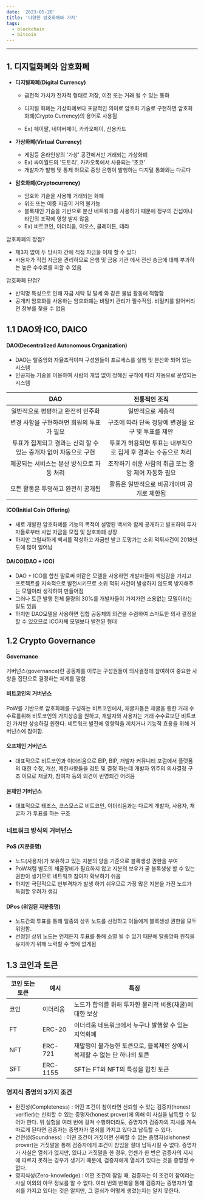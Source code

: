 ```yaml
---
date: '2023-05-20'
title: '다양한 암호화페와 가치'
tags:
  - blockchain
  - bitcoin
---
```


***

## 1. 디지털화폐와 암호화폐

- **디지털화폐(Digital Currency)**

  - 금전적 가치가 전자적 형태로 저장, 이전 또는 거래 될 수 있는 통화
  - 디지털 화폐는 가상화폐보다 포괄적인 의미로 암호화 기술로 구현하면 암호화화폐(Crypto Currency)의 용어로 사용됨

  - Ex) 페이팔, 네이버페이, 카카오페이, 신용카드

- **가상화폐(Virtual Currency)**

  - 게임등 온라인상의 '가상' 공간에서만 거래되는 가상화폐
  - Ex) 싸이월드의 '도토리', 카카오톡에서 사용되는 '초코'
  - 개발자가 발행 및 통제 하므로 중앙 은행이 발행하는 디지털 통화와는 다르다

- **암호화폐(Cryptocurrency)**

  - 암호화 기술을 사용해 거래되는 화폐
  - 위조 또는 이중 지출이 거의 불가능
  - 블록체인 기술을 기반으로 분산 네트워크를 사용하기 때문에 정부의 간섭이나 타인의 조작에 영향 받지 않음
  - Ex) 비트코인, 이더리움, 이오스, 클레이튼, 테라

암호화폐의 장점?

- 제3자 없이 두 당사자 간에 직접 자금을 이체 할 수 있다
- 사용자가 직접 자금을 관리하므로 은행 및 금융 기관 에서 전신 송금에 대해 부과하는 높은 수수료를 피할 수 있음

암호화폐 단점?

- 반익명 특성으로 인해 자금 세탁 및 탈세 와 같은 불법 활동에 적합함
- 공개키 암호화를 사용하는 암호화폐는 비밀키 관리가 필수적임. 비밀키를 잃어버리면 장부를 찾을 수 없음

## 1.1 DAO와 ICO, DAICO

#### DAO(Decentralized Autonomous Organization)

- DAO는 탈중앙화 자율조직이며 구성원들이 프로세스를 실행 및 분산화 되어 있는 시스템
- 인공지능 기술을 이용하여 사람의 개입 없이 정해진 규칙에 따라 자동으로 운영되는 시스템

|                               DAO                                |                         전통적인 조직                          |
| :--------------------------------------------------------------: | :------------------------------------------------------------: |
|                일반적으로 평평하고 완전히 민주화                 |                       일반적으로 계층적                        |
|            변경 사항을 구현하려면 회원의 투표가 필요             |       구조에 따라 단독 정당에 변경을 요구 및 투표를 제안       |
| 투표가 집계되고 결과는 신뢰 할 수 있는 중개자 없이 자동으로 구현 | 투표가 허용되면 투표는 내부적으로 집계 후 결과는 수동으로 처리 |
|            제공되는 서비스는 분산 방식으로 자동 처리             |      조작하기 쉬운 사람의 취급 또는 중앙 제어 자동화 필요      |
|                모든 활동은 투명하고 완전히 공개됨                |           활동은 일반적으로 비공개이며 공개로 제한됨           |

#### ICO(Initial Coin Offering)

- 새로 개발한 암호화폐를 기능의 목적이 설명된 백서와 함께 공개하고 발표하여 투자자들로부터 사업 자금을 모집 및 암호화폐 상장
- 하지만 그럴싸하게 백서를 작성하고 자금만 받고 도망가는 소위 먹튀사건이 2018년도에 많이 일어남

#### DAICO(DAO + ICO)

- DAO + ICO를 합친 말로써 이같은 모델을 사용하면 개발자들이 책임감을 가지고 프로젝트를 지속적으로 발전시키므로 소위 먹튀 사건이 발생하지 않도록 방지해주는 모델이라 생각하여 만들어짐
- 그러나 토큰 발행 전체 물량의 30%를 개발자들이 가져가면 소용없는 모델이라는 말도 있음
- 하지만 DAO모델을 사용하면 집합 공동체의 의견을 수렴하여 스마트한 의사 결정을 할 수 있으므로 ICO자체 모델보다 발전된 형태

## 1.2 Crypto Governance

#### Governance

거버넌스(governance)란 공동체를 이루는 구성원들이 의사결정에 참여하여 중요한 사항을 집단으로 결정하는 체계를 말함

#### 비트코인의 거버넌스

PoW를 기반으로 암호화폐를 구성하는 비트코인에서, 채굴자들은 채굴을 통한 거래 수수료를위해 비토코인의 가치상승을 원하고, 개발자와 사용자는 거래 수수료보단 비트코인 가치만 상승하길 원한다. 네트워크 발전에 영향력을 끼치거나 기능적 효용을 위해 거버넌스에 참여함.

#### 오프체인 거버넌스

- 대표적으로 비트코인과 이더리움으로 EIP, BIP, 개발자 커뮤니티 포럼에서 플랫폼의 대한 수정, 개선, 제한사항들을 검토 및 결정 하는데 개발자 위주의 의사결정 구조 이므로 채굴자, 참여자 등의 의견이 반영되긴 어려움

#### 온체인 거버넌스

- 대표적으로 테조스, 코스모스로 비트코인, 이더리움과는 다르게 개발자, 사용자, 채굴자 가 투표를 하는 구조

### 네트워크 방식의 거버넌스

#### PoS (지분증명)

- 노드(사용자)가 보유하고 있는 지분의 양을 기준으로 블록생성 권한을 부여
- PoW처럼 별도의 채굴장비가 필요하지 않고 지분의 보유가 곧 블록생성 할 수 있는 권한이 생기므로 네트워크 참여자 확보하기 쉬움
- 하지만 극단적으로 빈부격차가 발생 하기 쉬우므로 가장 많은 지분을 가진 노드가 독점할 우려가 생김

#### DPos (위임된 지분증명)

- 노드간의 투표를 통해 일종의 상위 노드를 선정하고 이들에게 블록생성 권한을 모두 위임함.
- 선정된 상위 노드는 언제든지 투표를 통해 소멸 될 수 있기 때문에 탈중앙화 원칙을 유지하기 위해 노력할 수 밖에 없게됨

## 1.3 코인과 토큰

| 코인 또는 토큰 | 예시     | 특징                                                                      |
| -------------- | -------- | ------------------------------------------------------------------------- |
| 코인           | 이더리움 | 노드가 합의를 위해 투자한 물리적 비용(채굴)에 대한 보상                   |
| FT             | ERC-20   | 이더리움 네트워크에서 누구나 발행할 수 있는 지역화폐                      |
| NFT            | ERC-721  | 재발행이 불가능한 토큰으로, 블록체인 상에서 복제할 수 없는 단 하나의 토큰 |
| SFT            | ERC-1155 | SFT는 FT와 NFT의 특성을 합친 토큰                                         |

### 영지식 증명의 3가지 조건

- 완전성(Completeness) : 어떤 조건이 참이라면 신뢰할 수 있는 검증자(honest verifier)는 신뢰할 수 있는 증명자(honest prover)에 의해 이 사실을 납득할 수 있어야 한다. 위 실험을 여러 번에 걸쳐 수행하더라도, 증명자가 검증자의 지시를 계속 따르게 된다면 검증자는 증명자가 열쇠를 가지고 있다고 납득할 수 있다.
- 건전성(Soundness) : 어떤 조건이 거짓이면 신뢰할 수 없는 증명자(dishonest prover)는 거짓말을 통해 검증자에게 조건이 참임을 절대 납득시킬 수 없다. 증명자가 사실은 열쇠가 없지만, 있다고 거짓말을 한 경우, 언젠가 한 번은 검증자의 지시에 따르지 못하는 경우가 생기기 때문에, 검증자에게 열쇠가 있다는 것을 증명할 수 없다.
- 영지식성(Zero-knowledge) : 어떤 조건이 참일 때, 검증자는 이 조건이 참이라는 사실 이외의 아무 정보를 알 수 없다. 여러 번의 반복을 통해 검증자는 증명자가 열쇠를 가지고 있다는 것은 알지만, 그 열쇠가 어떻게 생겼는지는 알지 못한다.